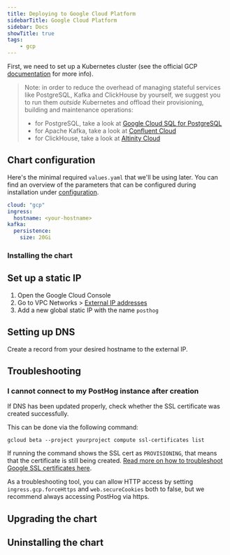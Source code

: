 ```yaml
---
title: Deploying to Google Cloud Platform
sidebarTitle: Google Cloud Platform
sidebar: Docs
showTitle: true
tags:
    - gcp
---
```



First, we need to set up a Kubernetes cluster (see the official GCP [documentation](https://cloud.google.com/kubernetes-engine/) for more info).

<ClusterRequirementsSnippet />

> Note: in order to reduce the overhead of managing stateful services like PostgreSQL, Kafka and ClickHouse by yourself, we suggest you to run them _outside_ Kubernetes and offload their provisioning, building and maintenance operations:
>
> * for PostgreSQL, take a look at [Google Cloud SQL for PostgreSQL](https://cloud.google.com/sql/docs/postgres)
> * for Apache Kafka, take a look at [Confluent Cloud](https://www.confluent.io/confluent-cloud/)
> * for ClickHouse, take a look at [Altinity Cloud](https://altinity.com/cloud-database/)
>

## Chart configuration

Here's the minimal required `values.yaml` that we'll be using later. You can find an overview of the parameters that can be configured during installation under [configuration](/docs/self-host/deploy/configuration).
```yaml
cloud: "gcp"
ingress:
  hostname: <your-hostname>
kafka:
  persistence:
    size: 20Gi
```

### Installing the chart

<InstallingSnippet />

## Set up a static IP

1. Open the Google Cloud Console
1. Go to VPC Networks > [External IP addresses](https://console.cloud.google.com/networking/addresses/list)
1. Add a new global static IP with the name `posthog`

## Setting up DNS

Create a record from your desired hostname to the external IP.

## Troubleshooting
### I cannot connect to my PostHog instance after creation

If DNS has been updated properly, check whether the SSL certificate was created successfully.

This can be done via the following command:

```shell
gcloud beta --project yourproject compute ssl-certificates list
```

If running the command shows the SSL cert as `PROVISIONING`, that means that the certificate is still being created. [Read more on how to troubleshoot Google SSL certificates here](https://cloud.google.com/load-balancing/docs/ssl-certificates/troubleshooting).

As a troubleshooting tool, you can allow HTTP access by setting `ingress.gcp.forceHttps` and `web.secureCookies` both to false, but we recommend always accessing PostHog via https.

## Upgrading the chart
<UpgradingSnippet />

## Uninstalling the chart
<UninstallingSnippet />
